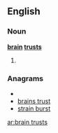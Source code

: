 ==English==

===Noun===
'''[[brain]] [[trust]]s'''

# {{plural of|[[brain trust]]}}

===Anagrams===
* {{alphagram|abinrrssttu}}
* [[brains trust#English|brains trust]]
* [[strain burst#English|strain burst]]


[[ar:brain trusts]]